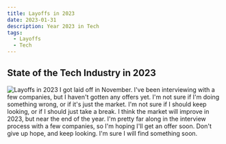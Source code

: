 ```yaml
---
title: Layoffs in 2023
date: 2023-01-31
description: Year 2023 in Tech
tags:
  - Layoffs
  - Tech
---
```


## State of the Tech Industry in 2023

![Layoffs in 2023](./airplane-window.jpeg)
I got laid off in November. I've been interviewing with a few companies, but I haven't gotten any offers yet. I'm not sure if I'm doing something wrong, or if it's just the market. I'm not sure if I should keep looking, or if I should just take a break.
I think the market will improve in 2023, but near the end of the year. I'm pretty far along in the interview process with a few companies, so I'm hoping I'll get an offer soon. 
Don't give up hope, and keep looking. I'm sure I will find something soon.
